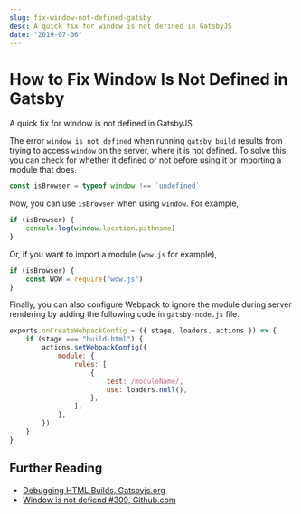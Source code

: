 ```yaml
---
slug: fix-window-not-defined-gatsby
desc: A quick fix for window is not defined in GatsbyJS
date: "2019-07-06"
---
```


# How to Fix Window Is Not Defined in Gatsby

<p className="desc">
A quick fix for window is not defined in GatsbyJS
</p>

The error `window is not defined` when running `gatsby build` results from trying to access `window` on the server, where it is not defined. To solve this, you can check for whether it defined or not before using it or importing a module that does.

```js
const isBrowser = typeof window !== `undefined`
```

Now, you can use `isBrowser` when using `window`. For example,

```js
if (isBrowser) {
	console.log(window.location.pathname)
}
```

Or, if you want to import a module (`wow.js` for example),

```js
if (isBrowser) {
	const WOW = require("wow.js")
}
```

Finally, you can also configure Webpack to ignore the module during server rendering by adding the following code in `gatsby-node.js` file.

```js
exports.onCreateWebpackConfig = ({ stage, loaders, actions }) => {
	if (stage === "build-html") {
		actions.setWebpackConfig({
			module: {
				rules: [
					{
						test: /moduleName/,
						use: loaders.null(),
					},
				],
			},
		})
	}
}
```

## Further Reading

- [Debugging HTML Builds, Gatsbyjs.org](https://www.gatsbyjs.org/docs/debugging-html-builds/#how-to-check-if-code-classlanguage-textwindowcode-is-defined)
- [Window is not defiend #309, Github.com](https://github.com/gatsbyjs/gatsby/issues/309)
